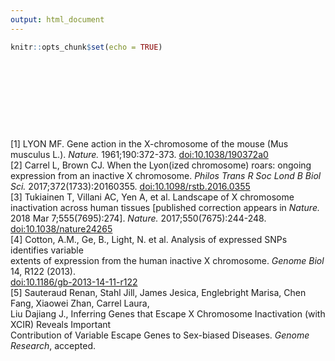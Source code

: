 ```yaml
---
output: html_document
---
```



```r
knitr::opts_chunk$set(echo = TRUE)
```

<br />

<br />

<br />

<br />

[1] LYON MF. Gene action in the X-chromosome of the mouse (Mus musculus L.). *Nature.* 1961;190:372-373. [doi:10.1038/190372a0](https://www.nature.com/articles/190372a0)\
[2] Carrel L, Brown CJ. When the Lyon(ized chromosome) roars: ongoing expression from an inactive X chromosome. *Philos Trans R Soc Lond B Biol Sci.* 2017;372(1733):20160355. [doi:10.1098/rstb.2016.0355](https://royalsocietypublishing.org/doi/10.1098/rstb.2016.0355)\
[3] Tukiainen T, Villani AC, Yen A, et al. Landscape of X chromosome inactivation across human tissues [published correction appears in *Nature.* 2018 Mar 7;555(7695):274]. *Nature.* 2017;550(7675):244-248. [doi:10.1038/nature24265](https://doi.org/10.1038/nature24265)\
[4] Cotton, A.M., Ge, B., Light, N. et al. Analysis of expressed SNPs identifies variable\
extents of expression from the human inactive X chromosome. *Genome Biol* 14, R122 (2013).\
[doi:10.1186/gb-2013-14-11-r122](https://doi.org/10.1186/gb-2013-14-11-r122)\
[5] Sauteraud Renan, Stahl Jill, James Jesica, Englebright Marisa, Chen Fang, Xiaowei Zhan, Carrel Laura,\
Liu Dajiang J., Inferring Genes that Escape X Chromosome Inactivation (with XCIR) Reveals Important\
Contribution of Variable Escape Genes to Sex-biased Diseases. *Genome Research*, accepted.